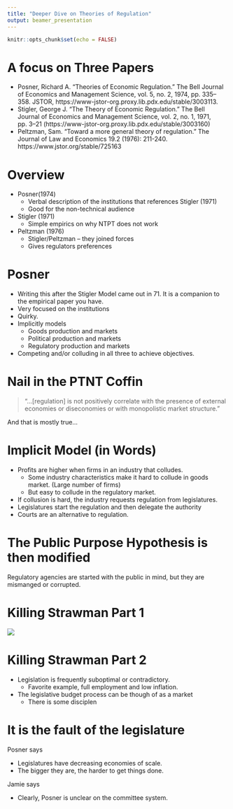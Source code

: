 ```yaml
---
title: "Deeper Dive on Theories of Regulation"
output: beamer_presentation
---
```


```r
knitr::opts_chunk$set(echo = FALSE)
```

# A focus on Three Papers

+ Posner, Richard A. “Theories of Economic Regulation.” The Bell Journal of Economics and Management Science, vol. 5, no. 2, 1974, pp. 335–358. JSTOR, https://www-jstor-org.proxy.lib.pdx.edu/stable/3003113.
+ Stigler, George J. “The Theory of Economic Regulation.” The Bell Journal of Economics and Management Science, vol. 2, no. 1, 1971, pp. 3–21 (https://www-jstor-org.proxy.lib.pdx.edu/stable/3003160)
+ Peltzman, Sam. "Toward a more general theory of regulation." The Journal of Law and Economics 19.2 (1976): 211-240. https://www.jstor.org/stable/725163
        

# Overview

+ Posner(1974)
    + Verbal description of the institutions that references Stigler (1971)
    + Good for the non-technical audience
+ Stigler (1971)
    + Simple empirics on why NTPT does not work
+ Peltzman (1976)
    + Stigler/Peltzman -- they joined forces
    + Gives regulators preferences
    
# Posner

+ Writing this after the Stigler Model came out in 71.  It is a companion to the empirical paper you have.
+ Very focused on the institutions
+ Quirky.
+ Implicitly models
    + Goods production and markets
    + Political production and markets
    + Regulatory production and markets
+ Competing and/or colluding in all three to achieve objectives.

# Nail in the PTNT Coffin

> "...[regulation] is not positively correlate with the presence of external economies or diseconomies or with monopolistic market structure."

And that is mostly true...

# Implicit Model (in Words)

+ Profits are higher when firms in an industry that colludes.
    + Some industry characteristics make it hard to collude in goods market. (Large number of firms)
    + But easy to collude in the regulatory market.
+ If collusion is hard, the industry requests regulation from legislatures.
+ Legislatures start the regulation and then delegate the authority
+ Courts are an alternative to regulation.

# The Public Purpose Hypothesis is then modified

 Regulatory agencies are started with the public in mind, but they are mismanged or corrupted.

# Killing Strawman Part 1
 

![](EvidenceAgainst.PNG)

# Killing Strawman Part 2

+ Legislation is frequently suboptimal or contradictory.
    + Favorite example, full employment and low inflation.
+ The legislative budget process can be though of as a market
    + There is some disciplen
    
# It is the fault of the legislature

Posner says

+ Legislatures have decreasing economies of scale.
+ The bigger they are, the harder to get things done.

Jamie says

+ Clearly, Posner is unclear on the committee system.  